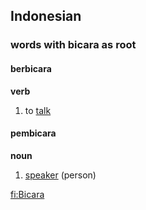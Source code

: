 ==Indonesian==

===words with bicara as root===
====berbicara====
'''verb'''
# to [[talk]]

====pembicara====
'''noun'''
# [[speaker]] (person)

[[fi:Bicara]]
